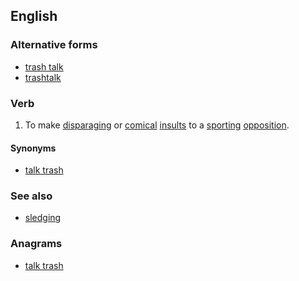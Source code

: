 ==English==

===Alternative forms===
* [[trash talk]]
* [[trashtalk]]

===Verb===
{{en-verb|head=[[trash]] [[talk]]}}

# {{label|en|US}} To make [[disparaging]] or [[comical]] [[insult]]s to a [[sporting]] [[opposition]].

====Synonyms====
* [[talk trash]]

===See also===
* [[sledging]]

===Anagrams===
* [[talk trash#English|talk trash]]